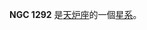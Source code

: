 {{NGCInfoBox|NGCID=NGC 1292|發現者=Barnard|發現日期=-年-月-日|其他編號=ESO 418-1,MCG -5-8-26,IRAS03161-2747|曆元=J2000.0|赤經=3時18分14.8秒
|赤緯=-27°36'38"|星座=天炉座|星體=星系|星等=12|表面亮度=13.4|藍等=12.7}}

'''NGC 1292''' 是[[天炉座|天炉座]]的一個[[星系|星系]]。

{{NGCReference|1292}}
{{Catalogs|NGC=1292}}